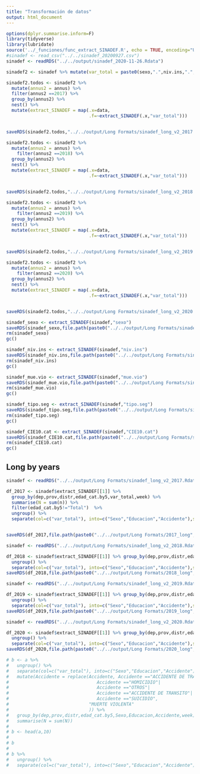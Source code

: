 ```yaml
---
title: "Transformación de datos"
output: html_document
---
```


```r
options(dplyr.summarise.inform=F) 
library(tidyverse)
library(lubridate)
source('../_funciones/func_extract_SINADEF.R', echo = TRUE, encoding="UTF-8")
#sinadef <- read_csv("../../sinadef_20200927.csv")
sinadef <- readRDS("../../output/sinadef_2020-11-26.Rdata")
```




```r
sinadef2 <- sinadef %>% mutate(var_total = paste0(sexo,".",niv.ins,".",mue.vio) )

sinadef2.todos <- sinadef2 %>%
  mutate(annus2 = annus) %>%
  filter(annus2 ==2017) %>%
  group_by(annus2) %>%
  nest() %>%
  mutate(extract_SINADEF = map(.x=data, 
                               .f=~extract_SINADEF(.x,"var_total")))


saveRDS(sinadef2.todos,"../../output/Long Formats/sinadef_long_v2_2017.Rdata")

sinadef2.todos <- sinadef2 %>%
  mutate(annus2 = annus) %>%
    filter(annus2 ==2018) %>%
  group_by(annus2) %>%
  nest() %>%
  mutate(extract_SINADEF = map(.x=data, 
                               .f=~extract_SINADEF(.x,"var_total")))


saveRDS(sinadef2.todos,"../../output/Long Formats/sinadef_long_v2_2018.Rdata")

sinadef2.todos <- sinadef2 %>%
  mutate(annus2 = annus) %>%
    filter(annus2 ==2019) %>%
  group_by(annus2) %>%
  nest() %>%
  mutate(extract_SINADEF = map(.x=data, 
                               .f=~extract_SINADEF(.x,"var_total")))


saveRDS(sinadef2.todos,"../../output/Long Formats/sinadef_long_v2_2019.Rdata")

sinadef2.todos <- sinadef2 %>%
  mutate(annus2 = annus) %>%
    filter(annus2 ==2020) %>%
  group_by(annus2) %>%
  nest() %>%
  mutate(extract_SINADEF = map(.x=data, 
                               .f=~extract_SINADEF(.x,"var_total")))


saveRDS(sinadef2.todos,"../../output/Long Formats/sinadef_long_v2_2020.Rdata")
```

```r
sinadef_sexo <- extract_SINADEF(sinadef,"sexo")
saveRDS(sinadef_sexo,file.path(paste0("../../output/Long Formats/sinadef_longBySex_",max(sinadef$fecha),".Rdata")))
rm(sinadef_sexo)
gc()
```

```r
sinadef_niv.ins <- extract_SINADEF(sinadef,"niv.ins")
saveRDS(sinadef_niv.ins,file.path(paste0("../../output/Long Formats/sinadef_longByNivIns_",max(sinadef$fecha),".Rdata")))
rm(sinadef_niv.ins)
gc()
```

```r
sinadef_mue.vio <- extract_SINADEF(sinadef,"mue.vio")
saveRDS(sinadef_mue.vio,file.path(paste0("../../output/Long Formats/sinadef_longByMueVio_",max(sinadef$fecha),".Rdata")))
rm(sinadef_mue.vio)
gc()
```

```r
sinadef_tipo.seg <- extract_SINADEF(sinadef,"tipo.seg")
saveRDS(sinadef_tipo.seg,file.path(paste0("../../output/Long Formats/sinadef_longByTipoSeg_",max(sinadef$fecha),".Rdata")))
rm(sinadef_tipo.seg)
gc()
```

```r
sinadef_CIE10.cat <- extract_SINADEF(sinadef,"CIE10.cat")
saveRDS(sinadef_CIE10.cat,file.path(paste0("../../output/Long Formats/sinadef_longByCIE10cat_",max(sinadef$fecha),".Rdata")))
rm(sinadef_CIE10.cat)
gc()
```

## Long by years

```r
sinadef <- readRDS("../../output/Long Formats/sinadef_long_v2_2017.Rdata")

df_2017 <- sinadef$extract_SINADEF[[1]] %>% 
  group_by(dep,prov,distr,edad_cat.by5,var_total,week) %>% 
  summarise(N = sum(n)) %>% 
  filter(edad_cat.by5!="Total")  %>% 
  ungroup() %>%
  separate(col=c("var_total"), into=c("Sexo","Educacion","Accidente"),sep="[.]")


saveRDS(df_2017,file.path(paste0("../../output/Long Formats/2017_long",".Rdata")))
```

```r
sinadef <- readRDS("../../output/Long Formats/sinadef_long_v2_2018.Rdata")

df_2018 <- sinadef$extract_SINADEF[[1]] %>% group_by(dep,prov,distr,edad_cat.by5,var_total,week) %>% summarise(N = sum(n)) %>% filter(edad_cat.by5!="Total")  %>% 
  ungroup() %>%
  separate(col=c("var_total"), into=c("Sexo","Educacion","Accidente"),sep="[.]")
saveRDS(df_2018,file.path(paste0("../../output/Long Formats/2018_long",".Rdata")))
```

```r
sinadef <- readRDS("../../output/Long Formats/sinadef_long_v2_2019.Rdata")

df_2019 <- sinadef$extract_SINADEF[[1]] %>% group_by(dep,prov,distr,edad_cat.by5,var_total,week) %>% summarise(N = sum(n)) %>% filter(edad_cat.by5!="Total")  %>% 
  ungroup() %>%
  separate(col=c("var_total"), into=c("Sexo","Educacion","Accidente"),sep="[.]")
saveRDS(df_2019,file.path(paste0("../../output/Long Formats/2019_long",".Rdata")))
```

```r
sinadef <- readRDS("../../output/Long Formats/sinadef_long_v2_2020.Rdata")

df_2020 <- sinadef$extract_SINADEF[[1]] %>% group_by(dep,prov,distr,edad_cat.by5,var_total,week) %>% summarise(N = sum(n)) %>% filter(edad_cat.by5!="Total")  %>% 
  ungroup() %>%
  separate(col=c("var_total"), into=c("Sexo","Educacion","Accidente"),sep="[.]")
saveRDS(df_2020,file.path(paste0("../../output/Long Formats/2020_long",".Rdata")))
```






```r
# b <- a %>% 
#   ungroup() %>%
#   separate(col=c("var_total"), into=c("Sexo","Educacion","Accidente"),sep="[.]") %>%
#   mutate(Accidente = replace(Accidente, Accidente =="ACCIDENTE DE TRABAJO" |
#                                 Accidente =="HOMICIDIO"|
#                                 Accidente =="OTROS"|
#                                 Accidente =="ACCIDENTE DE TRANSITO"|
#                                 Accidente =="SUICIDIO",
#                              "MUERTE VIOLENTA"
#                              )) %>%
#   group_by(dep,prov,distr,edad_cat.by5,Sexo,Educacion,Accidente,week)%>% 
#   summarise(N = sum(N))
# 
# b <- head(a,10)
# 
# b
# 
# b %>% 
#   ungroup() %>%
#   separate(col=c("var_total"), into=c("Sexo","Educacion","Accidente"),sep="[.]")

```

